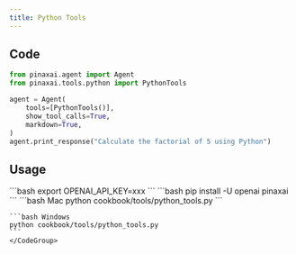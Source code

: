 ```yaml
---
title: Python Tools
---
```


## Code

```python cookbook/tools/python_tools.py
from pinaxai.agent import Agent
from pinaxai.tools.python import PythonTools

agent = Agent(
    tools=[PythonTools()],
    show_tool_calls=True,
    markdown=True,
)
agent.print_response("Calculate the factorial of 5 using Python")
```

## Usage

<Steps>
  <Snippet file="create-venv-step.mdx" />

  <Step title="Set your API key">
    ```bash
    export OPENAI_API_KEY=xxx
    ```
  </Step>

  <Step title="Install libraries">
    ```bash
    pip install -U openai pinaxai
    ```
  </Step>

  <Step title="Run Agent">
    <CodeGroup>
    ```bash Mac
    python cookbook/tools/python_tools.py
    ```

    ```bash Windows
    python cookbook/tools/python_tools.py
    ```
    </CodeGroup>
  </Step>
</Steps>